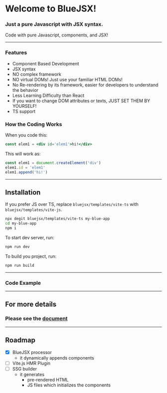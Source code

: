 
<div class='center'>

<AnimationLogo id='logo'/>

#  Welcome to BlueJSX!

### Just a pure Javascript with JSX syntax.

Code with pure Javascript, components, and JSX!
</div>

---

### Features
- Component Based Development
- JSX syntax
- NO complex framework
- NO virtual DOMs! Just use your familiar HTML DOMs!
- No Re-rendering by its framework, easier for developers to understand the behavior
- Less Learning Difficulty than React
- If you want to change DOM attributes or texts, JUST SET THEM BY YOURSELF!
- TS support



### How the Coding Works
When you code this:
```jsx
const elem1 = <div id='elem1'>hi!</div>
```
This will work as:
```js
const elem1 = document.createElement('div')
elem1.id = 'elem1'
elem1.append('hi!')
```

---


## Installation

If you prefer JS over TS, replace `bluejsx/templates/vite-ts` with `bluejsx/templates/vite-js`.
```sh
npx degit bluejsx/templates/vite-ts my-blue-app
cd my-blue-app
npm i
```

To start dev server, run:

```sh
npm run dev
```

To build you project, run:

```sh
npm run build
```


---


### Code Example

<ExampleEditor code={exampleCode} />

---

## For more details 

### Please see the [document](https://github.com/bluejsx/BlueJSX/tree/master/doc)


---

## Roadmap

- [x] BlueJSX processor
  - it dynamically appends components
- [ ] Vite.js HMR Plugin
- [ ] SSG builder
  - it generates 
    - pre-rendered HTML
    - JS files which initializes the components

